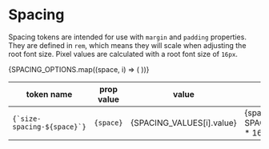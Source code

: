
<Meta
  title="Design Tokens/Spacing"
/>

# Spacing

Spacing tokens are intended for use with `margin` and `padding` properties. They are defined in `rem`, which means they will scale when adjusting the root font size. Pixel values are calculated with a root font size of `16px`.

<table>
  <thead>
    <tr>
      <th>token name</th>
      <th>prop value</th>
      <th>value</th>
      <th>px</th>
      <th>notes</th>
    </tr>
  </thead>
  <tbody>
    {SPACING_OPTIONS.map((space, i) => (
      <tr key={i}>
        <td><code>{`size-spacing-${space}`}</code></td>
        <td><code>{space}</code></td>
        <td>{SPACING_VALUES[i].value}</td>
        <td>{space === 'base' ? '16' : SPACING_VALUES[i].original.value * 16}</td>
        <td>{SPACING_VALUES[i].original.comment}</td>
      </tr>
    ))}
  </tbody>
</table>

